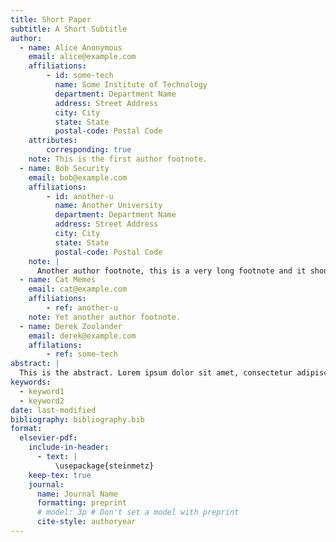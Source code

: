 ```yaml
---
title: Short Paper
subtitle: A Short Subtitle
author:
  - name: Alice Anonymous
    email: alice@example.com
    affiliations: 
        - id: some-tech
          name: Some Institute of Technology
          department: Department Name
          address: Street Address
          city: City
          state: State
          postal-code: Postal Code
    attributes:
        corresponding: true
    note: This is the first author footnote.
  - name: Bob Security
    email: bob@example.com
    affiliations:
        - id: another-u
          name: Another University
          department: Department Name
          address: Street Address
          city: City
          state: State
          postal-code: Postal Code
    note: |
      Another author footnote, this is a very long footnote and it should be a really long footnote. But this footnote is not yet sufficiently long enough to make two lines of footnote text.
  - name: Cat Memes
    email: cat@example.com
    affiliations:
        - ref: another-u
    note: Yet another author footnote.
  - name: Derek Zoolander
    email: derek@example.com
    affilations:
        - ref: some-tech
abstract: |
  This is the abstract. Lorem ipsum dolor sit amet, consectetur adipiscing elit. Vestibulum augue turpis, dictum non malesuada a, volutpat eget velit. Nam placerat turpis purus, eu tristique ex tincidunt et. Mauris sed augue eget turpis ultrices tincidunt. Sed et mi in leo porta egestas. Aliquam non laoreet velit. Nunc quis ex vitae eros aliquet auctor nec ac libero. Duis laoreet sapien eu mi luctus, in bibendum leo molestie. Sed hendrerit diam diam, ac dapibus nisl volutpat vitae. Aliquam bibendum varius libero, eu efficitur justo rutrum at. Sed at tempus elit.
keywords: 
  - keyword1
  - keyword2
date: last-modified
bibliography: bibliography.bib
format:
  elsevier-pdf:
    include-in-header:
      - text: |
          \usepackage{steinmetz}
    keep-tex: true
    journal:
      name: Journal Name
      formatting: preprint
      # model: 3p # Don't set a model with preprint
      cite-style: authoryear
---
```


```{=latex}

\section{Introdução}

O fator de ruído de um circuito de duas portas pode ser calculada da seguinte maneira

\[
    F=\frac{\text{SNR}_i}{\text{SNR}_o}=\frac{S_i/N_i}{S_o/N_o}
\]

Em que $S$ é a potência do sinal, $N$, a potência do ruído e os subscritos $i$ e $o$ são \textit{in} e \textit{out}, respectivamente.

A potência disponível $P$ é a máxima potência extraída de uma fonte de impedância $Z_g$ e dissipada por uma carga, $Z_L$. Matematicamente, é expresso por

\[
    P=P_L|_{Z_L=Z_g^*}
\]

A seguir, é realizada a obtenção do fator de ruído \(F\). Para essa análise, leva-se em consideração o circuito da Fig.~\ref{fig:two-port-original}, em que o quadripolo SUB1 tem impedância de entrada igual a $Z_i=R_i+jX_i$, impedância de saída $Z_o=R_o+jX_o$, e ganho $A$.

\begin{figure}
    \centering
    \includegraphics[width=0.5\linewidth]{../images/two-port-original.png}
    \caption{Quadripolo com ruído referido à entrada}
    \label{fig:two-port-original}
\end{figure}

Para realizar o cálculo do fator de ruído, primeiro, a resistência da fonte, $R_s$, é aberta de tal forma a considerar o ruído térmico presente nessa resistência. O circuito resultante é apresentado na Fig.~\ref{fig:two-port-circuit-open}.

\begin{figure}
    \centering
    \includegraphics[width=0.5\linewidth]{../images/two-port-circuit-open.png}
    \caption{Quadripolo com ruído referido à entrada com representação do ruído da fonte}
    \label{fig:two-port-circuit-open}
\end{figure}

Dessa forma, a potência de sinal disponível na entrada é igual a

\[
    S_i=\frac{v_s^2}{4R_s}
\]

supondo que $v_s$ o valor rms. E a potência disponível do ruído de entrada é

\[
    N_i=4kT_0B
\]

Assim, para se calcular a potência de sinal na saída, 

\[
    S_o=\frac{v_o^2}{4R_o}
\]

em que $v_o$ é o valor rms e é dado pela tensão na impedância de entrada vezes o ganho, ou seja

\[
    v_o=Av_s\frac{|Z_i|}{|Z_i+R_s|}
\]

Assim, a potência de sinal de saída, 

\[
    S_o=\frac{A^2v_s^2}{4R_o}\left(\frac{|Z_i|}{|Z_i+R_s|}\right)^2
\]

Semelhantemente, pode-se obter a potência de saída do ruído, como

\[
    N_o=\frac{v_{no}^2}{4R_o}
\]

Como deseja-se a tensão do ruído na qual a impedância de entrada do quadripolo é submetida, utiliza-se a mesma equação do divisor resistivo (entre $R_s$ e $Z_i$), resultando em

\[
    v_o=A\frac{|Z_i|}{|Z_i+R_s|}(v_n+R_si_n+v_{ns})
\]

Da equação acima, se for assumido que as fontes $v_n$, $v_{ns}$ e $i_n$ são descorrelacionadas (que, na realidade isso não é verdadeiro), a potência de ruído na saída é obtido como

\[
    N_o=\frac{A^2}{4R_o}\frac{|Z_i|^2}{|Z_i+R_s|^2}(v_n^2+R_s^2i_n^2+v_{ns}^2)
\]

Com todas essas variáveis em mãos, é possível calcular o fator de ruído $F$ facilmente utilizando a seguinte relação

\[
    F=\frac{N_o}{GN_i}
\]

Em que \(G=S_o/S_i\), resultando em

\[
    G=A^2\frac{R_s}{R_o}\left(\frac{|Z_i|}{|Z_i+R_s|}\right)^2
\]

Definindo $Y_s=R_s^{-1}$ como a admitância da fonte, é fácil ver que

\begin{equation}\label{eq:noise-factor}
    F=1+\frac{v_n^2Y_s+I_n^2R_s}{4kT_0B}
\end{equation}






\section{Diodo em série}

\subsection{Abordagem da fonte de sinal}

\subsubsection{Figura de ruído}

Para o diodo em série, apresentado na Fig.~\ref{fig:diode-series-sub}, existem duas fontes de ruído importantes, o ruído \textit{Shot} e o ruído \textit{Flicker}, sendo que esse último não será levado em consideração, uma vez que ele é inversamente proporcional com a frequência.

\begin{figure}
    \centering
    \includegraphics[width=0.5\linewidth]{../images/diode-series-sub.png}
    \caption{Subcircuito com diodo em série}
    \label{fig:diode-series-sub}
\end{figure}

Dessa forma, para frequências elevadas, este tipo de ruído pode ser desprezado. Por outro lado, o ruído \textit{Shot} é relevante e a corrente quadrática média é calculada por

\[
    i_n^2=2qIB
\]

em que $q$ é a carga do elétron, $B$ é a largura da banda e $I$ é a corrente de polarização do elemento analisado, nesse caso, $I=I_D$, em que $I_D$ é a corrente de polarização do diodo.

Sem contar com o ruído \textit{Shot}, o diodo do circuito apresentado na Fig.~\ref{fig:diode-series-sub} pode ser apresentado pelo seu modelo de pequenos sinais, ou seja, por um resistor de resistência \(r_d\) (ou admitância $y_d$), como o que é apresentado na Fig.~\ref{fig:small-signal-diode-series}.

\begin{figure}
    \centering
    \includegraphics[width=0.5\linewidth]{../images/small-signal-diode-series.png}
    \caption{Modelo de pequeno sinais do diodo em série}
    \label{fig:small-signal-diode-series}
\end{figure}

Sendo que a resistência do modelo de pequeno sinais é dada por \cite{sedra2014microelectronic}

\[
    r_d=\frac{V_T}{I_D}=\frac{kT}{qI_D}
\]

em que $k$ é a constante de Boltzmann e $T$ é a temperatura do diodo em Kelvin.

A Fig.~\ref{fig:diode-series-shot}, por sua vez, apresenta o modelo de pequeno sinais do diodo, levando em consideração a presença do ruído \textit{Shot}.

\begin{figure}
    \centering
    \includegraphics[width=0.5\linewidth]{../images/diode-series-shot.png}
    \caption{Diodo com ruído \textit{Shot}}
    \label{fig:diode-series-shot}
\end{figure}

Além disso, seria possível expandir o resistor $r_d$ para que fique evidente o ruído térmico apresentado por ele. Entretanto, essa expansão não foi verificada no exemplo em questão, o que pode levar à interpretação de que o ruído térmico não é relevante para o diodo, sendo muito mais significativo o ruído \textit{Shot} e o ruído \textit{Flicker} (somente para baixas frequências, é claro). Essa questão será analisada mais adiante.

Para obter os parâmetros necessários para o cálculo do fator de ruído, $F$, isto é, potência disponível do sinal de entrada, $S_i$, potência disponível do ruído de entrada, $N_i$, potência do sinal de saída, $S_o$, e potência do ruído de saída, $N_o$, o circuito é submetido a uma fonte de corrente $I_s$ com resistência $R_s$ (admitância $Y_s$), como apresentado na Fig.~\ref{fig:asdfsad211}.

\begin{figure}
    \centering
    \includegraphics[width=0.5\linewidth]{../images/asdfsad211.png}
    \caption{Circuito diodo ruidoso alimentado e com impedância de Norton}
    \label{fig:asdfsad211}
\end{figure}

Seguindo o modelo apresentado, a potência de sinal disponível na entrada é

\[
    S_i=\frac{I_s^2}{8Y_s}
\]

e a potência de ruído disponível na entrada é

\[
    N_i=kT_0B
\]

Para o cálculo das potências de sinal e ruído na saída, é necessário determinar o modelo equivalente de Norton do circuito. A obtenção da resistência de Norton, $R_N=Y_N^{-1}$ (ou de Thévenin, $R_{TH}$), é apresentada na Fig.~\ref{fig:asdfsad211}.

Além da resistência de Norton, também é utilizada a corrente equivalente de Norton, $I_N$ (ou corrente de curto-circuito). Dessa forma, expressa-se as seguintes equações

\[
    S_o=\frac{I_{N}^2}{8Y_N}
\]

em que a corrente $I_{N}$ é a corrente de curto-circuito para o sinal, e

\[
    N_o=\frac{i_n^2}{4Y_N}
\]

em que $i_n$ é a corrente de curto-circuito para o ruído.

Se as fontes de ruído forem anuladas, pode-se obter a corrente $I_{N}$, levando em consideração o divisor de corrente entre as admitâncias $Y_s$ e $y_d$, assim,

\[
    I_{N}=I_s\frac{y_d}{Y_s+y_d}
\]

A admitância de Norton, por sua vez, é obtida anulando todas as fontes não-controladas, dessa forma,

\[
\begin{split}
    Y_{N}&=Y_s\parallelsum y_d\implies\\
    &=\frac{Y_sy_d}{Y_s+y_d}
\end{split}
\]

E, por último, calcula-se a corrente de curto-circuito, média quadrática total do ruído (utilizando superposição das fontes $i_{ns}$ e $i_{nd}$), obtendo

\[
    \begin{split}
        i_n^2&=\left(\frac{Y_s}{Y_s+y_d}\right)^2i_{nd}^2\left(\frac{y_d}{Y_s+y_d}\right)^2i_{ns}^2\implies\\
        i_n^2&=\frac{i_{nd}^2Y_s^2+i_{ns}^2y_d^2}{(Y_s+y_d)^2}
    \end{split}
\]

Assim, essas relações podem ser utilizadas para a obtenção da potência de sinal na saída

\[
\begin{split}
    S_o&=\frac{I_{N}^2}{8Y_N}\implies\\
    &=I_s^2\frac{y_d^2}{(Y_s+y_d)^2}\cdot\frac{(Y_s+y_d)}{8Y_sy_d}\implies\\
    &=\frac{I_s^2y_d}{8Y_s(Y_s+y_d)}
\end{split}
\]

e para a potência de ruído na saída,

\[
\begin{split}
    N_o&=\frac{i_{nd}^2Y_s^2+i_{ns}^2y_d^2}{(Y_s+y_d)^2}\cdot\frac{(Y_s+y_d)}{4Y_sy_d}\implies\\
    &=\frac{i_{nd}^2Y_s^2+i_{ns}^2y_d^2}{4Y_sy_d(Y_s+y_d)}
\end{split}
\]

Dessa forma, calcula-se o fator de ruído por

\[
    \begin{split}
        F&=\frac{I_s^2}{8Y_s}\cdot\frac{1}{kT_0B}\cdot\frac{(i_{nd}^2Y_s^2+i_{ns}^2y_d^2)}{4Y_sy_d(Y_s+y_d)}\cdot\frac{8Y_s(Y_s+y_d)}{I_s^2y_d}\implies\\
        &=\frac{(i_{nd}^2Y_s^2+i_{ns}^2y_d^2)}{4kT_0BY_sy_d^2}\implies\\
    \end{split}
\]

Lembrando que $y_d=qI_D/kT$, $i_{nd}^2=2qI_DB$ (ruído \textit{Shot}) e $i_{ns}^2=4kT_0BY_s$ (ruído térmico da fonte a temperatura ambiente). Substituindo na equação acima, obtém-se, finalmente a seguinte equação

\[
    F=1+\frac{1}{2}\frac{Y_s}{y_d}\frac{T}{T_0}
\]




\subsubsection{Figura de ruído mínima}

A figura de ruído mínima é calculada com base na resistência (ou admitância) da fonte do sinal, uma vez que essa é uma dependência da figura de ruído e uma variável que pode ser controlada pelo projetista.

Para isso, é obtido o ponto de mínimo do fator de ruído referente à admitância da fonte de sinal, iniciando-se pela variação do fator de ruído pela admitância, ou seja

\begin{equation}\label{eq:series-diode-noise-factor-variation}
    \frac{\partial F}{\partial Y_s}=\frac{1}{2}\frac{1}{y_d}\frac{T}{T_0}
\end{equation}

Essa relação mostra que o fator de ruído (e consequentemente a figura de ruído) não variam linearmente com a admitância da fonte, de modo que quanto menor a admitância e, consequentemente, maior a impedância, mais próximo do valor unitário será o fator de ruído deste circuito.

\subsubsection{Resistência do gerador ótima}

Com base no que foi discutido na subseção anterior, a resistência do gerador ótima é a maior possível, tendo em vista que o fator de ruído varia linearmente com a admitância da fonte de sinal.

\subsection{Abordagem do ruído referido à entrada}

\subsubsection{Figura de ruído}

Para utilizar o modelo do ruído referido à entrada, as fontes de ruído são removidas e todo o ruído do circuito é modelado por duas fontes, uma fonte de corrente $i_n$ e uma fonte de tensão $v_n$, conforme é apresentado na Fig.~\ref{fig:input-referred-noise-diode-series}.

\begin{figure}
    \centering
    \includegraphics[width=0.5\linewidth]{../images/input-referred-noise-diode-series.png}
    \caption{Circuito diodo em série com ruído referido à entrada}
    \label{fig:input-referred-noise-diode-series}
\end{figure}

E a análise é realizada medindo-se a corrente com a entrada em curto e a corrente com a entrada em circuito aberto, iniciando pelo cálculo da corrente de saída com a entrada aberta. Nesse caso, o circuito resume-se ao que é apresentado na Fig.~\ref{fig:open-circuit-input-referred-noise-diode-series}.

\begin{figure}
    \centering
    \includegraphics[width=0.5\linewidth]{../images/open-circuit-input-referred-noise-diode-series.png}
    \caption{Circuito diodo em série com ruído referido à entrada aberta}
    \label{fig:open-circuit-input-referred-noise-diode-series}
\end{figure}

Dessa forma, é possível obter que \(i_n=i_{no1}\). Realizando essa mesma análise no circuito original, obtém-se que \(i_{no1}=0\), com pode ser visualizado na Fig.~\ref{fig:original-open-circuit-input-referred-noise-diode-series}. Dessa forma, conclui-se que \(i_n^2=0\).

\begin{figure}
    \centering
    \includegraphics[width=0.5\linewidth]{../images/original-open-circuit-input-referred-noise-diode-series.png}
    \caption{Circuito diodo em série com ruído e entrada aberta}
    \label{fig:original-open-circuit-input-referred-noise-diode-series}
\end{figure}

Em seguida, é realizada a análise com a entrada do circuito aberta para os dois circuitos (original e com o ruído referido à entrada, Fig.~\ref{fig:ino2-diode-noise-referred-serie-curto} e Fig.~\ref{fig:ino2-diode-serie-curto}, respectivamente).

\begin{figure}
    \centering
    \includegraphics[width=0.5\linewidth]{ino2-diode-serie-curto.png}
    \caption{Circuito diodo em série com ruído referido à entrada em curto-circuito}
    \label{fig:ino2-diode-serie-curto}
\end{figure}

\begin{figure}
    \centering
    \includegraphics[width=0.5\linewidth]{../images/ino2-diode-noise-referred-serie-curto.png}
    \caption{Circuito diodo em série com ruído e entrada em curto-circuito}
    \label{fig:ino2-diode-noise-referred-serie-curto}
\end{figure}

Dessa análise, é possível verificar que \(i_{no2}=i_{nd}=v_ny_d\), ou seja, \(v_n=i_{nd}/y_d\). Substituindo os valores obtidos na Eq.~\ref{eq:noise-factor}, obtém-se

\[
\begin{split}
    F&=1+\frac{i_{nd}^2Y_s}{4kT_0By_d^2}
\end{split}
\]

Sabendo que \(i_{nd}^2=2qI_DB\) é o ruído \textit{Shot}, pode-se substituir essa relação na equação de $F$, ou seja,

\[
    F=1+\frac{2qI_DBY_s}{4kT_0By_d^2}
\]

Como \(y_d=qI_D/kT\implies qI_D=y_dkT\), a equação pode ser reescrita como

\[
\begin{split}
    F&=1+\frac{2y_dkTBY_s}{4kT_0By_d^2}\implies\\
    F&=1+\frac{1}{2}\frac{Y_s}{y_d}\frac{T}{T_0}
\end{split}
\]

Confirmando, assim, o que foi obtido no exemplo anterior.


\subsubsection{Figura de ruído mínima}

Como o cálculo da figura de ruído é a mesma para as duas abordagens discutidas nesta seção, a figura de ruído mínima é exatamente a mesma que foi apresentada na Eq.~\ref{eq:series-diode-noise-factor-variation}, ou seja, é a menor admitância possível.

\subsubsection{Resistência do gerador ótima}

A discussão nesta subseção segue exatamente o que foi apresentado na abordagem da fonte de sinal, uma vez que a relação da figura de ruído coincidiu exatamente.


\subsection{Simulação}

Para simplificar a simulação, as correntes do diodo foram fixadas por fontes de corrente contínua de 1 mA, como é apresentado na Fig.~\ref{fig:series-diode-circuit-simulation}.

\begin{figure}
    \centering
    \includegraphics[width=0.5\linewidth]{../images/series-diode-circuit-simulation.png}
    \caption{Circuito da simulação do diodo em série}
    \label{fig:series-diode-circuit-simulation}
\end{figure}

Dessa forma, faz sentido expressar o fator em função da corrente de polarização do diodo, ao invés da admitância do modelo de pequenos sinais e pela resistência da fonte, ao invés da impedância. Assim, tem-se que a equação do fator de ruído para o circuito do diodo em série é dado por

\[
\begin{split}
    F&=1+\frac{1}{2}\frac{kT}{qI_DR_s}\frac{T}{T_0}
\end{split}
\]

A Fig.~\ref{fig:series-result}. Neste caso os resultados ficaram bem próximos ao que foi calculado.

\begin{figure}
    \centering
    \includegraphics[width=0.5\linewidth]{../images/series-result.png}
    \caption{Resultados obtidos para o diodo em série}
    \label{fig:series-result}
\end{figure}


\section{Diodo em paralelo}

\subsection{Abordagem da fonte de sinal}

\subsubsection{Figura de ruído}

Analisa-se, agora, o caso do diodo em paralelo. A Fig.~\ref{fig:diode-parallel-original}.

\begin{figure}
    \centering
    \includegraphics[width=0.5\linewidth]{../images/diode-parallel-original.png}
    \caption{Diodo em paralelo}
    \label{fig:diode-parallel-original}
\end{figure}

Substituindo o diodo pelo seu modelo de pequenos sinais, é possível ver na Fig.~\ref{fig:diode-parallel-small-signal-noisy} em paralelo com uma fonte de ruído (corrente quadrática média).

\begin{figure}
    \centering
    \includegraphics[width=0.5\linewidth]{../images/diode-parallel-small-signal-noisy.png}
    \caption{Modelo de diodo em paralelo com ruído}
    \label{fig:diode-parallel-small-signal-noisy}
\end{figure}

E para se analisar o o circuito, inclui-se uma fonte de corrente $I_s$, de admitância $Y_s$, que tem ruído $i_{ns}$. Na Fig.~ é apresentado o circuito equivalente, evidenciando a resistência de Norton.

\begin{figure}
    \centering
    \includegraphics[width=0.5\linewidth]{model-circuit-diode-parallel.png}
    \caption{Circuito equivalente do diodo em paralelo}
    \label{fig:model-circuit-diode-parallel}
\end{figure}

Assim, inicia-se o cálculo do fator de ruído. A seguir é apresentada a equação para a obtenção da potência de sinal disponível na entrada

\[
    S_i=\frac{I_s^2}{8Y_s}
\]

A potência de ruído disponível

\[
    N_i=kT_0B
\]

A potência de sinal na saída é dada por

\[
    S_o=\frac{I_N^2}{8Y_N}=\frac{I_s^2(y_d+Y_s)}{8y_dY_s}
\]

E a potência de ruído na saída é dada por

\[
    N_o=\frac{(i_{ns}^2+i_{nd}^2)(y_d+Y_s)}{4y_dY_s}
\]

considerando que as duas fontes de ruído não são correlacionadas. Finalmente, é possível realizar o cálculo do fator de ruído

\[
\begin{split}
    F&=\frac{I_s^2}{8Y_s}\cdot\frac{1}{kT_0B}\frac{(i_{ns}^2+i_{nd}^2)(y_d+Y_s)}{4y_dY_s}\cdot\frac{8y_dY_s}{I_s^2(y_d+Y_s)}\implies\\
    &=\frac{(i_{ns}^2+i_{nd}^2)}{4kT_0BY_s}
\end{split}
\]

Substituindo os valores das fontes de ruído, sendo \(i_{ns}^2=4kT_0BY_s\), \(i_{nd}^2=2qI_DB\) e \(y_d=qI_D/kT\implies qI_D=y_dkT\).

\[
\begin{split}
    F&=\frac{(4kT_0BY_s+2qI_DB)}{4kT_0BY_s}\implies\\
    &=1+\frac{2y_dkTB}{4kT_0BY_s}\implies\\
    &=1+\frac{1}{2}\frac{y_d}{Y_s}\frac{T}{T_0}
\end{split}
\]


\subsubsection{Figura de ruído mínima}

Essa análise é realizada iniciando-se pela variação do fator de ruído pela admitância e igualando-a a zero,

\begin{equation}\label{eq:parallel-diode-noise-factor-variation}
    \frac{\partial F}{\partial Y_s}=-\frac{1}{2}\frac{y_d}{Y_s^2}\frac{T}{T_0}
\end{equation}

Em seguida, essa equação é igualada a zero

\[
    \begin{split}
        -\frac{1}{2}\frac{y_d}{Y_s^2}\frac{T}{T_0}&=0\implies\\
        \frac{1}{Y_s}&=0
    \end{split}
\]

\subsubsection{Resistência do gerador ótima}

Com base no que foi discutido na subseção anterior, a resistência do gerador ótima é a menor possível, fazendo com que a admitância seja máxima.

\subsection{Abordagem do ruído referido à entrada}

\subsubsection{Figura de ruído}

O circuito apresentado na Fig.~\ref{fig:parallel-diode-noise-referred-open} apresenta o circuito do diodo em paralelo com o ruído referido à entrada. Além disso, o circuito apresenta a entrada em aberto, fazendo com que \(I_n=i_n\).

\begin{figure}
    \centering
    \includegraphics[width=0.5\linewidth]{../images/parallel-diode-noise-referred-open.png}
    \caption{Modelo de pequeno sinais do diodo em paralelo com o ruído referido à entrada com entrada em aberto}
    \label{fig:parallel-diode-noise-referred-open}
\end{figure}

Como é apresentado na Fig.~\ref{fig:original-circuit-parallel-diode-open}, \(I_n^2=i_{nd}^2=2qI_DB\), consequentemente \(i_n^2=i_{nd}^2\).

\begin{figure}
    \centering
    \includegraphics[width=0.5\linewidth]{original-circuit-parallel-diode-open.png}
    \caption{Modelo de pequenos sinais com ruído e entrada em aberto}
    \label{fig:original-circuit-parallel-diode-open}
\end{figure}

Para o circuito com a entrada em curto-circuito da Fig.~\ref{fig:parallel-diode-noise-referred-curto}, para o ruído referido à entrada, \(I_n\to\infty\). Devido a esse resultado, é inviável determinar, matematicamente, a contribuição de \(v_n\) e é assumido que \(v_n=0\).

\begin{figure}
    \centering
    \includegraphics[width=0.5\linewidth]{../images/parallel-diode-noise-referred-curto.png}
    \caption{Modelo de pequeno sinais do diodo em paralelo com o ruído referido à entrada com entrada em curto}
    \label{fig:parallel-diode-noise-referred-curto}
\end{figure}

Para concluir os cálculos, evoca-se a Eq.~\ref{eq:noise-factor}. Aplicando os valores já conhecidos, obtém-se

\[
    \begin{split}
        F&=1+\frac{i_{nd}^2}{4kT_0BY_s}\implies\\
        &=1+\frac{2qI_DB}{4kT_0BY_s}\implies\\
        &=1+\frac{y_dkT}{2kT_0Y_s}\implies\\
        &=1+\frac{1}{2}\frac{T}{T_0}\frac{y_d}{Y_s}
    \end{split}
\]

Exatamente o mesmo resultado que foi obtido anteriormente, utilizando a abordagem de alimentar o circuito com um sinal com ruído já conhecido.

\subsubsection{Figura de ruído mínima}

Como o cálculo da figura de ruído é a mesma para as duas abordagens discutidas nesta seção, a figura de ruído mínima é exatamente a mesma que foi apresentada na Eq.~\ref{eq:parallel-diode-noise-factor-variation}, ou seja, é a menor admitância possível.

\subsubsection{Resistência do gerador ótima}

A discussão nesta subseção segue exatamente o que foi apresentado na abordagem da fonte de sinal, uma vez que a relação da figura de ruído coincidiu exatamente.

\subsection{Simulação}

Para simplificar a simulação, as correntes do diodo foram fixadas por fontes de corrente contínua de 1 mA, como é apresentado na Fig.~\ref{fig:parallel-diode-circuit-simulation}.

\begin{figure}
    \centering
    \includegraphics[width=0.5\linewidth]{../images/parallel-diode-circuit-simulation.png}
    \caption{Circuito da simulação do diodo em paralelo}
    \label{fig:parallel-diode-circuit-simulation}
\end{figure}

Dessa forma, faz sentido expressar o fator em função da corrente de polarização do diodo, ao invés da admitância do modelo de pequenos sinais e pela resistência da fonte, ao invés da impedância. Assim, tem-se que a equação do fator de ruído para o circuito do diodo em série é dado por

\[
\begin{split}
    F&=1+\frac{qI_DR_s}{2T_0k}
\end{split}
\]

A Fig.~\ref{fig:parallel-results}. Neste caso os resultados ficaram muito próximos ao que foi calculado, de forma que as linhas estão tão sobrepostas que não é possível visualizar com clareza a linha referente ao que foi simulado.

\begin{figure}
    \centering
    \includegraphics[width=0.5\linewidth]{parallel-results.png}
    \caption{Resultados para o diodo em paralelo}
    \label{fig:parallel-results}
\end{figure}


\section{Dois diodos}

\subsection{Abordagem da fonte de sinal}

\subsubsection{Determinação da figura de ruído}

\begin{figure}
    \centering
    \includegraphics[width=0.5\linewidth]{../images/two-diodes.png}
    \caption{Circuito de dois diodos original}
    \label{fig:two-diodes}
\end{figure}

\begin{figure}
    \centering
    \includegraphics[width=0.5\linewidth]{../images/two-diodes-noisy-diode-model.png}
    \caption{Circuito de dois diodos com modelo de pequenos sinais}
    \label{fig:two-diodes-noisy-diode-model}
\end{figure}

\begin{figure}
    \centering
    \includegraphics[width=0.75\linewidth]{../images/complete-two-diode-circuit.png}
    \caption{Circuito de dois diodos com modelo de pequenos sinais e alimentado}
    \label{fig:two-diodes-circuit-model-feed}
\end{figure}

Tirando a impedância de Norton do modelo, obtém-se

\[
    Y_N=\frac{y_{d1}Y_s+y_{d2}Y_s+y_{d1}y_{d2}}{y_{d1}+Y_s}
\]

Para o equivalente de Norton do sinal, é obtido que \(I_N=I_s\). E, para o equivalente de Norton do ruído, essa expressão é facilmente calculado via superposição das três fontes de corrente de ruído ($i_{ns}$, $i_{nd1}$, $i_{nd2}$) e o resultado obtido é (calculando a corrente quadrática média e supondo fontes sem correlação)
\[
\begin{split}
    i_n^2&=i_{ns}^2\left(\frac{y_{d1}}{Y_s+y_{d1}}\right)^2+i_{nd1}^2\left(\frac{Y_s}{Y_s+y_{d1}}\right)^2+i_{nd2}^2\implies\\
    &=\frac{i_{ns}^2y_{d1}^2+i_{nd1}^2Y_s^2+i_{nd2}^2(Y_s+y_{d1})^2}{(Y_s+y_{d1})^2}
\end{split}
\]

Dessa forma, é possível calcular o fator de ruído do circuito como

\[
    \begin{split}
        F&=\frac{I_s^2}{8Y_s}\cdot\frac{1}{kT_0B}\cdot\frac{8Y_N}{I_N^2}\cdot\frac{i_n^2}{4Y_N}\implies\\
        &=\frac{i_n^2}{4kT_0BY_s}
    \end{split}
\]

Substituindo os valores de $i_n$, obtém-se

\[
    \begin{split}
        F&=\frac{i_n^2}{4kT_0BY_s}\implies\\
        &=\frac{i_{ns}^2y_{d1}^2+i_{nd1}^2Y_s^2+i_{nd2}^2(Y_s+y_{d1})^2}{4kT_0BY_s(Y_s+y_{d1})^2}\implies\\
    \end{split}
\]

Substituindo os valores de \(i_{nd1}^2=2qI_{D1}B\), \(i_{nd2}^2=2qI_{D2}B\), \(i_{ns}^2=4kT_0BY_s\) e, lembrando que \(y_{d1}kT=qI_{D1}\) e \(y_{d2}kT=qI_{D2}\), obtém-se

\[
    \begin{split}
        F&=\frac{4kT_0BY_sy_{d1}^2+2qI_{D1}BY_s^2+2qI_{D2}B(Y_s+y_{d1})^2}{4kT_0BY_s(Y_s+y_{d1})^2}\implies\\
        &=\frac{y_{d1}^2}{(Y_s+y_{d1})^2}+\frac{1}{2}\frac{T}{T_0}\left[\frac{y_{d1}Y_s}{(Y_s+y_{d1})^2}+\frac{y_{d2}}{Y_s}\right]\implies\\
        &=1+\frac{1}{2}\frac{T}{T_0}\left[\frac{y_{d1}Y_s^2+y_{d2}(Y_s+y_{d1})^2}{Y_s(Y_s+y_{d1})^2}\right]\frac{(Y_s+y_{d1})^2}{y_{d1}^2}\implies\\
        &=1+\frac{1}{2}\frac{T}{T_0}\left[\frac{y_{d1}Y_s^2+y_{d2}(Y_s+y_{d1})^2}{Y_sy_{d1}^2}\right]\implies\\
        &=1+\frac{1}{2}\frac{T}{T_0}\left[\frac{(y_{d1}+y_{d2})Y_s^2+y_{d1}^2y_{d2}+2Y_sy_{d1}y_{d2}}{Y_sy_{d1}^2}\right]
    \end{split}
\]





\subsubsection{Resistência do gerador ótima}

Essa análise é realizada iniciando-se pela variação do fator de ruído pela admitância e igualando-a a zero. Lembrando que a figura de ruído obtida é dada por 

\[
    F=1+\frac{1}{2}\frac{T}{T_0}\left[\frac{(y_{d1}+y_{d2})Y_s^2+y_{d1}^2y_{d2}+2Y_sy_{d1}y_{d2}}{Y_sy_{d1}^2}\right]
\]

a taxa de variação do fator de ruído por $Y_s$ é dada por

\begin{equation}
    \frac{\partial F}{\partial Y_s}=\frac{1}{2}\frac{T}{T_0}\left[\frac{(y_{d1}+y_{d2})}{y_{d1}^2}-\frac{y_{d2}}{Y_s^2}\right]
\end{equation}

Em seguida, essa equação é igualada a zero

\[
    \begin{split}
        \frac{1}{2}\frac{T}{T_0}\left[\frac{(y_{d1}+y_{d2})}{y_{d1}^2}-\frac{y_{d2}}{Y_s^2}\right]&=0\implies\\
        \frac{(y_{d1}+y_{d2})}{y_{d1}^2}&=\frac{y_{d2}}{Y_s^2}\implies\\
        Y_s=\sqrt{\frac{y_{d1}^2y_{d2}}{(y_{d1}+y_{d2})}}
    \end{split}
\]

\subsubsection{Figura de ruído mínima}

Para se obter a figura de ruído mínima, é realizada realizada a substituição da resistência de fonte ótima na equação da figura de ruído, ou seja,

\[
\begin{split}
    F_m&=1+\frac{1}{2}\frac{T}{T_0}\left[\frac{(y_{d1}+y_{d2})}{y_{d1}^2}\sqrt{\frac{y_{d1}^2y_{d2}}{(y_{d1}+y_{d2})}}+y_{d2}\sqrt{\frac{(y_{d1}+y_{d2})}{y_{d1}^2y_{d2}}}+\frac{2y_{d2}}{y_{d1}}\right]\implies\\
    &=1+\frac{1}{2}\frac{T}{T_0}\left[\sqrt{\frac{(y_{d1}+y_{d2})^2}{y_{d1}^4}\frac{y_{d1}^2y_{d2}}{(y_{d1}+y_{d2})}}+\sqrt{y_{d2}^2\frac{(y_{d1}+y_{d2})}{y_{d1}^2y_{d2}}}+\frac{2y_{d2}}{y_{d1}}\right]\implies\\
    &=1+\frac{T}{T_0}\frac{\left[y_{d2}+\sqrt{y_{d2}(y_{d1}+y_{d2})}\right]}{y_{d1}}
\end{split}
\]

E essa é a relação para a obtenção da máxima figura de ruído, obtida, utilizando a resistência da fonte ótima.


\subsection{Abordagem do ruído referido à entrada}

\subsubsection{Figura de ruído}

\begin{figure}
    \centering
    \includegraphics[width=0.5\linewidth]{../images/input-open-originalcircuit-currentout.png}
    \caption{Circuito para cálculo da corrente de curto-circuito com entrada em aberto}
    \label{fig:input-open-originalcircuit-currentout}
\end{figure}

\begin{figure}
    \centering
    \includegraphics[width=0.5\linewidth]{../images/current-closed-output-original-two-diode.png}
    \caption{Circuito para cálculo da corrente de curto-circuito com entrada em curto-circuito}
    \label{fig:current-closed-output-original-two-diode}
\end{figure}

Para o circuito em aberto, a corrente de curto-circuito é dada por \(i_{n1}^2=i_{nd2}^2=I_n^2\), dessa forma, essa é a corrente de ruído referida à entrada. Para o circuito com a entrada em curto, \(i_{n2}^2=i_{nd1}^2+i_{nd2}^2\). Sendo $i_{n1}$ a corrente de curto-circuito com a entrada em aberto e $i_{n2}$ a corrente de curto-circuito com a entrada em curto-circuito.

\begin{figure}
    \centering
    \includegraphics[width=0.5\linewidth]{../images/referred-input-noise-two-diode-curto-input.png}
    \caption{Ruído referido à entrada }
    \label{fig:referred-input-noise-two-diode-curto-input}
\end{figure}

Para o ruído referido à entrada e o circuito com curto na entrada, temos que \(i_{n2}=v_ny_{d1}\implies v_n=i_{n2}/y_{d1}\). Substituindo essas relações encontradas na Eq.~\ref{eq:noise-factor}, obtém-se

\[
\begin{split}
    F&=1+\frac{(i_{nd1}^2+i_{nd2}^2)Y_s}{4kT_0By_{d1}^2}+\frac{i_{nd2}^2R_s}{4kT_0B}\implies\\
    F&=1+\frac{2qI_{D1}BY_s+2qI_{D2}BY_s}{4kT_0By_{d1}^2}+\frac{2qI_{D2}B}{4kT_0BY_s}\implies\\
    &=1+\frac{y_{d1}kTBY_s+y_{d2}kTBY_s}{2kT_0By_{d1}^2}+\frac{y_{d2}kTB}{2kT_0BY_s}\implies\\
    F&=1+\frac{1}{2}\frac{T}{T_0}\left[\frac{(y_{d1}+y_{d2})Y_s}{y_{d1}^2}+\frac{y_{d2}}{Y_s}\right]\implies\\
    F&=1+\frac{1}{2}\frac{T}{T_0}\left[\frac{(y_{d1}+y_{d2})Y_s^2+y_{d1}^2y_{d2}}{Y_sy_{d1}^2}\right]
\end{split}
\]


\subsubsection{Resistência do gerador ótima}

A resistência ótima para a fonte é obtida calculando-se o mínimo da função fator de ruído. Para que isso seja possível, é calculada a variação do fator de ruído pela variação da admitância da fonte e igualando a taxa obtida a zero. Iniciando-se pelo cálculo da variação, tem-se

\[
    \frac{\partial F}{\partial Y_s}=\frac{1}{2}\frac{T}{T_0}\left[\frac{(y_{d1}+y_{d2})}{y_{d1}^2}-\frac{y_{d2}}{Y_s^2}\right]
\]

Igualando essa equação a zero, resulta em

\[
    Y_s=\sqrt{\frac{y_{d1}^2y_{d2}}{(y_{d1}+y_{d2})}}
\]

Portanto, essa é a admitância ótima da fonte.

\subsubsection{Figura de ruído mínima}

Para obter o fator de ruído mínimo, substituímos a admitância ótima da fonte na equação da figura de ruído. Dessa forma, obtém-se

\[
    \begin{split}
        F_m&=1+\frac{1}{2}\frac{T}{T_0}\left[\sqrt{\frac{(y_{d1}+y_{d2})y_{d2}}{y_{d1}^2}}+\sqrt{\frac{y_{d2}(y_{d1}+y_{d2})}{y_{d1}^2}}\right]\implies\\
        &=1+\frac{T}{T_0}\frac{\sqrt{y_{d2}(y_{d1}+y_{d2})}}{y_{d1}}
    \end{split}
\]

\subsection{Simulação}

Para simplificar a simulação, as correntes dos diodos foram fixadas por fontes de corrente contínua de 1 mA, como é apresentado na Fig.~\ref{fig:two-diodes-simulation-circuit}.


\begin{figure}
    \centering
    \includegraphics[width=0.5\linewidth]{../images/two-diodes-simulation-circuit.png}
    \caption{Circuito com dois diodos e correntes fixas}
    \label{fig:two-diodes-simulation-circuit}
\end{figure}

Dessa forma, faz sentido expressar o fator em função da corrente de polarização do diodo, ao invés da admitância do modelo de pequenos sinais e pela resistência da fonte, ao invés da impedância. Assim, tem-se que a equação da primeira abordagem de obtenção do fator de ruído para o circuito com dois diodos é dado por

\[
\begin{split}
    F_1&=1+\frac{1}{2}\frac{T}{T_0}\left[\frac{kT}{qI_{D1}R_s}+\frac{kTI_{D2}}{qI_{D1}^2R_s}+\frac{qI_{D2}R_s}{kT}+\frac{2I_{D2}}{I_{D1}}\right]
\end{split}
\]

E para a segunda abordagem, é a seguinte


\[
\begin{split}
    F_2&=1+\frac{1}{2}\frac{T}{T_0}\left[\frac{kT}{qI_{D1}R_s}+\frac{kTI_{D2}}{qI_{D1}^2R_s}+\frac{qI_{D2}R_s}{kT}\right]
\end{split}
\]

Seguindo a mesma lógica, a resistência de fonte ótima para a primeira abordagem é igual a segunda, portanto

\[
\begin{split}
    Y_{s1}=Y_{s1}=Y_s&=\frac{qI_{D1}}{kT}\sqrt{\frac{I_{D2}}{(I_{D1}+I_{D2})}}
\end{split}
\]

E, finalmente, a figura de ruído mínima

\[
\begin{split}
    F_{m1}&=1+\frac{T}{T_0}\frac{\left[I_{D2}+\sqrt{I_{D2}(I_{D1}+I_{D2})}\right]}{I_{D1}}
\end{split}
\]

e para a segunda abordagem

\[
\begin{split}
    F_{m2}&=1+\frac{T}{T_0}\frac{\sqrt{I_{D2}(I_{D1}+I_{D2})}}{I_{D1}}
\end{split}
\]

\subsection{Análise}

A Fig.~\ref{fig:two-diodes-results} apresenta os resultados para o circuito de dois diodos. Primeiramente, é importante verificar que nem um dos dois resultados obtidos analiticamente coincidiu com o resultado obtido na simulação. Para a abordagem do ruído referido à entrada, o valor obtido foi de 51\% do que foi encontrado por meio da simulação. A outra abordagem utilizada, de se utilizar uma fonte de sinal e analisar o ruído, obteve uma resposta um pouco mais próxima do valor da simulação, mas mesmo assim, houve uma diferença de aproximadamente 30\%.

É necessária uma análise mais aprofundada para entender quais os motivos de toda essa discrepância, tendo em vista que foi despendido um esforço considerável para se obter um modelo que seja fidedigno ao que será apresentado pela simulação.

\begin{figure}
    \centering
    \includegraphics[width=0.5\linewidth]{../images/two-diodes-results.png}
    \caption{Resultado dos dois diodos}
    \label{fig:two-diodes-results}
\end{figure}

\section{Considerações Finais}

Resumidamente, uma abordagem que pode ser inicialmente suficiente para a concepção de um amplificador de baixo ruído (LNA) é projetar o circuito, analisar os parâmetros de polarização, determinar os elementos que compõem o sistema, substituindo por componentes de mais fácil modelagem de ruído (como o resistor, por exemplo) e calcular o ruído presente nas condições projetadas até então. Após isso, analisar a figura de ruído a fim de determinar a resistência ótima da fonte. Com esse valor determinado, é possível chegar próximo à figura de ruído mínima, que é obtida por meio do cálculo da figura de ruído levando em consideração a resistência ótima da fonte.

\subsection{Comentários}

Por meio desta atividade, aprendi como pôr em prática a determinação de um modelo de figura de ruído, busca pela resistência ótima de fonte e determinação da figura de ruído mínima. Todos esses, passos importantíssimos para determinar quais as capacidades de o sistema projetado lidar com o ruído. Como foi comentado, os resultados obtidos não apresentaram resultados plenamente satisfatórios em comparação com os que foram obtidos na simulação, dessa forma, levanta-se a dúvida quais outras não-idealidades devem ser consideradas a fim de deixar o modelo obtido um pouco mais robusto. Tudo isso, levando em consideração que os cálculos e relações obtidas estão corretas.








```